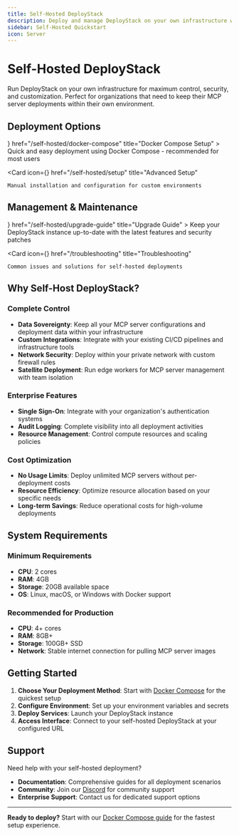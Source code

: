 ```yaml
---
title: Self-Hosted DeployStack
description: Deploy and manage DeployStack on your own infrastructure with complete control and customization.
sidebar: Self-Hosted Quickstart
icon: Server
---
```



# Self-Hosted DeployStack

Run DeployStack on your own infrastructure for maximum control, security, and customization. Perfect for organizations that need to keep their MCP server deployments within their own environment.

## Deployment Options

<Cards>
  <Card 
    icon={<Server />} 
    href="/self-hosted/docker-compose" 
    title="Docker Compose Setup"
  >
    Quick and easy deployment using Docker Compose - recommended for most users
  </Card>
  
  <Card 
    icon={<Settings />} 
    href="/self-hosted/setup" 
    title="Advanced Setup"
  >
    Manual installation and configuration for custom environments
  </Card>
</Cards>

## Management & Maintenance

<Cards>
  <Card 
    icon={<ArrowUp />} 
    href="/self-hosted/upgrade-guide" 
    title="Upgrade Guide"
  >
    Keep your DeployStack instance up-to-date with the latest features and security patches
  </Card>
  
  <Card 
    icon={<Wrench />} 
    href="/troubleshooting" 
    title="Troubleshooting"
  >
    Common issues and solutions for self-hosted deployments
  </Card>
</Cards>

## Why Self-Host DeployStack?

### Complete Control
- **Data Sovereignty**: Keep all your MCP server configurations and deployment data within your infrastructure
- **Custom Integrations**: Integrate with your existing CI/CD pipelines and infrastructure tools
- **Network Security**: Deploy within your private network with custom firewall rules
- **Satellite Deployment**: Run edge workers for MCP server management with team isolation

### Enterprise Features
- **Single Sign-On**: Integrate with your organization's authentication systems
- **Audit Logging**: Complete visibility into all deployment activities
- **Resource Management**: Control compute resources and scaling policies

### Cost Optimization
- **No Usage Limits**: Deploy unlimited MCP servers without per-deployment costs
- **Resource Efficiency**: Optimize resource allocation based on your specific needs
- **Long-term Savings**: Reduce operational costs for high-volume deployments

## System Requirements

### Minimum Requirements
- **CPU**: 2 cores
- **RAM**: 4GB
- **Storage**: 20GB available space
- **OS**: Linux, macOS, or Windows with Docker support

### Recommended for Production
- **CPU**: 4+ cores
- **RAM**: 8GB+
- **Storage**: 100GB+ SSD
- **Network**: Stable internet connection for pulling MCP server images

## Getting Started

1. **Choose Your Deployment Method**: Start with [Docker Compose](/self-hosted/docker-compose) for the quickest setup
2. **Configure Environment**: Set up your environment variables and secrets
3. **Deploy Services**: Launch your DeployStack instance
4. **Access Interface**: Connect to your self-hosted DeployStack at your configured URL

## Support

Need help with your self-hosted deployment?

- **Documentation**: Comprehensive guides for all deployment scenarios
- **Community**: Join our [Discord](https://discord.gg/UjFWwByB) for community support
- **Enterprise Support**: Contact us for dedicated support options

---

**Ready to deploy?** Start with our [Docker Compose guide](/self-hosted/docker-compose) for the fastest setup experience.
